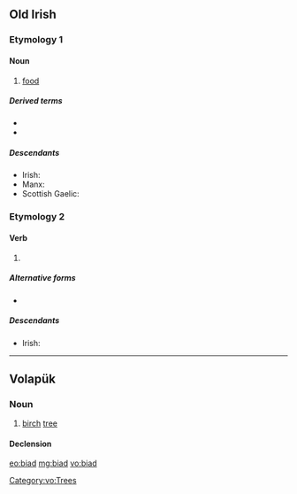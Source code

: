 ==Old Irish==

===Etymology 1===
{{rfe|lang=sga}}

====Noun====
{{head|sga|noun|g=n|g2=m}}

# [[food]]

=====Derived terms=====
* {{l|sga|bíadamail|gloss=nourishing, nutritive}}
* {{l|sga|bíadmar|gloss=abounding in food}}

=====Descendants=====
* Irish: {{l/ga|bia}}
* Manx: {{l/gv|bee}}
* Scottish Gaelic: {{l/gd|biadh}}

===Etymology 2===

====Verb====
{{head|sga|verb form|head=·biad}}

# {{conjugation of|attá|at·tá|3|s|cond|lang=sga}}

=====Alternative forms=====
* {{l/sga|bíad|·bíad}}

=====Descendants=====
* Irish: {{l/ga|bheadh}}

----

==Volapük==

===Noun===
{{vo-noun}}

# [[birch]] [[tree]]

====Declension====
{{vo-decl-noun}}

[[Category:vo:Trees]]

[[eo:biad]]
[[mg:biad]]
[[vo:biad]]